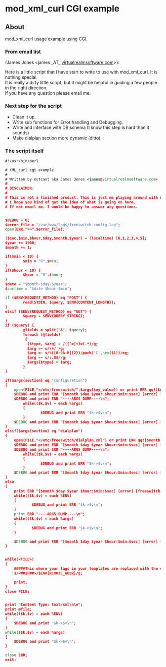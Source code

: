 
# mod_xml_curl CGI example 

 

## About

mod\_xml\_curl usage example using CGI.


### From email list

(James Jones \<james \_AT\_ [virtualrealmsoftware.com](http://virtualrealmsoftware.com)\>):

Here is a little script that I have start to write to use with mod\_xml\_curl. It is nothing special.  
It is really a dirty little script, but it might be helpful in guiding a few people in the right direction.  
If you have any question please email me.

### Next step for the script

* Clean it up.
* Write sub functions for Error handling and Debugging.
* Write and interface with DB schema (I know this step is hard than it sounds)
* Make dialplan section more dynamic (ditto)

### The script itself

```xml
#!/usr/bin/perl

# XML_curl cgi example
#
# Written by outcast aka James Jones <james@virtualrealmsoftware.com>
#
# DISCLAIMER:
#
# This is not a finished product. This is just me playing around with mod_xml_curl.
# I hope you kind of get the idea of what is going on here.
# If not email me. I would be happy to answer any questions.


$DEBUG = 0;
$error_file = "/var/www/logs/freeswitch_config_log";
open(ERR,">>",$error_file);

($sec,$min,$hour,$day,$month,$year) = (localtime) [0,1,2,3,4,5];
$year += 1900;
$month += 1;

if($min < 10) {
        $min = "0".$min;
}
if($hour < 10) {
        $hour = "0".$hour;
}
$date = "$month-$day-$year";
$curtime = "$date $hour:$min";

if ($ENV{REQUEST_METHOD} eq "POST") {
        read(STDIN, $query, $ENV{CONTENT_LENGTH});
}
elsif ($ENV{REQUEST_METHOD} eq "GET") {
        $query = $ENV{QUERY_STRING};
}
if ($query) {
        @fields = split("&", $query);
        foreach (@fields)
         {
          ($type, $arg) = /([^=]+)=(.*)/g;
          $arg =~ s/\+/ /g;
          $arg =~ s/%([0-9A-H]{2})/pack('C',hex($1))/eg;
          $arg =~ s/;.8$//g;
          $args{$type} = $arg;
        }
}

if($args{section} eq "configuration")
{
	open(FILE,"</etc/freeswitch/".$args{key_value}) or print ERR qq![$month $day $year $hour:$min:$sec] [error] [freeswitch xml] Could not find file : $args{key_value}!;
	$DEBUG and print ERR "[$month $day $year $hour:$min:$sec] [error] [freeswitch xml] -----BEGIN DEBUG-----\n";
	$DEBUG and print ERR "----ARGS DUMP----\n";
        while(($k,$v) = each %args)
        {
                $DEBUG and print ERR "$k->$v\n";
        }
	$DEBUG and print ERR "[$month $day $year $hour:$min:$sec] [error] [freeswitch xml] -----END DEBUG-----\n";
}
elsif($args{section} eq "dialplan")
{
	open(FILE,"</etc/freeswitch/dialplan.xml") or print ERR qq![$month $day $year $hour:$min:$sec] [error] [freeswitch xml] Could not find file : /etc/freeswitch/dialplan.xml!;
	$DEBUG and print ERR "[$month $day $year $hour:$min:$sec] [error] [freeswitch xml] -----BEGIN DEBUG-----\n";
	$DEBUG and print ERR "----ARGS DUMP----\n";
        while(($k,$v) = each %args)
        {
                $DEBUG and print ERR "$k->$v\n";
        }
	$DEBUG and print ERR "[$month $day $year $hour:$min:$sec] [error] [freeswitch xml] -----END DEBUG-----\n";
}
else
{
	print ERR "[$month $day $year $hour:$min:$sec] [error] [freeswitch xml] -----BEGIN DEBUG-----\n";
	while(($k,$v) = each %ENV)
	{
        	$DEBUG and print ERR "$k->$v\n";
	}
	print ERR "----ARGS DUMP----\n";
	while(($k,$v) = each %args)
	{
        	$DEBUG and print ERR "$k->$v\n";
	}

	$DEBUG and print ERR "[$month $day $year $hour:$min:$sec] [error] [freeswitch xml] -----END DEBUG-----\n";
}


while(<FILE>)
{
	#####This where your tags in your templates are replaced with the correct data.
	s/<##IP##>/$ENV{REMOTE_ADDR}/g;

	print;
}
close FILE;


print "Content Type: text/xml\n\n";
print @file;
while(($k,$v) = each %ENV)
{
	$DEBUG and print "$k->$v\n";
}
while(($k,$v) = each %args)
{
	$DEBUG and print "$k->$v\n";
}

close ERR;
exit;
```


